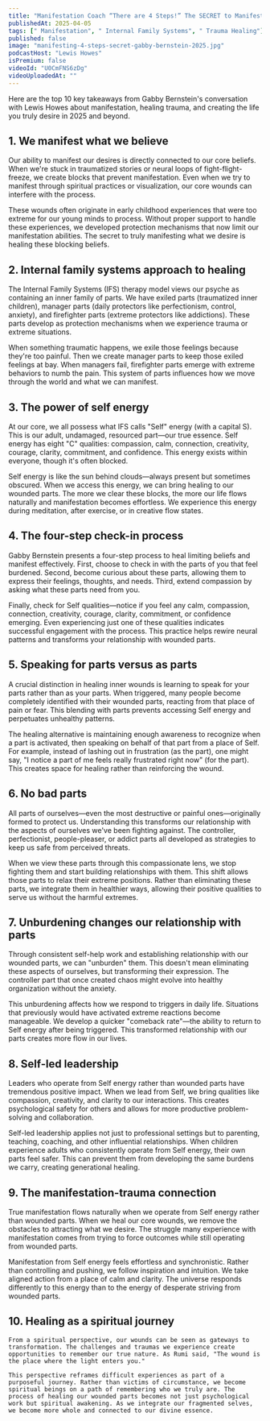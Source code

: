 ```yaml
---
title: "Manifestation Coach “There are 4 Steps!” The SECRET to Manifesting Anything in 2025! Gabby Bernstein"
publishedAt: 2025-04-05
tags: [" Manifestation", " Internal Family Systems", " Trauma Healing"]
published: false
image: "manifesting-4-steps-secret-gabby-bernstein-2025.jpg"
podcastHost: "Lewis Howes"
isPremium: false
videoId: "U0CmFNS6zDg"
videoUploadedAt: ""
---
```



<PodcastSummaryPageLayout frontmatter={frontmatter}>

Here are the top 10 key takeaways from Gabby Bernstein's conversation with Lewis Howes about manifestation, healing trauma, and creating the life you truly desire in 2025 and beyond.

## 1. We manifest what we believe

Our ability to manifest our desires is directly connected to our core beliefs. When we're stuck in traumatized stories or neural loops of fight-flight-freeze, we create blocks that prevent manifestation. Even when we try to manifest through spiritual practices or visualization, our core wounds can interfere with the process.

These wounds often originate in early childhood experiences that were too extreme for our young minds to process. Without proper support to handle these experiences, we developed protection mechanisms that now limit our manifestation abilities. The secret to truly manifesting what we desire is healing these blocking beliefs.

## 2. Internal family systems approach to healing

The Internal Family Systems (IFS) therapy model views our psyche as containing an inner family of parts. We have exiled parts (traumatized inner children), manager parts (daily protectors like perfectionism, control, anxiety), and firefighter parts (extreme protectors like addictions). These parts develop as protection mechanisms when we experience trauma or extreme situations.

When something traumatic happens, we exile those feelings because they're too painful. Then we create manager parts to keep those exiled feelings at bay. When managers fail, firefighter parts emerge with extreme behaviors to numb the pain. This system of parts influences how we move through the world and what we can manifest.

## 3. The power of self energy

At our core, we all possess what IFS calls "Self" energy (with a capital S). This is our adult, undamaged, resourced part—our true essence. Self energy has eight "C" qualities: compassion, calm, connection, creativity, courage, clarity, commitment, and confidence. This energy exists within everyone, though it's often blocked.

Self energy is like the sun behind clouds—always present but sometimes obscured. When we access this energy, we can bring healing to our wounded parts. The more we clear these blocks, the more our life flows naturally and manifestation becomes effortless. We experience this energy during meditation, after exercise, or in creative flow states.

## 4. The four-step check-in process

Gabby Bernstein presents a four-step process to heal limiting beliefs and manifest effectively. First, choose to check in with the parts of you that feel burdened. Second, become curious about these parts, allowing them to express their feelings, thoughts, and needs. Third, extend compassion by asking what these parts need from you.

Finally, check for Self qualities—notice if you feel any calm, compassion, connection, creativity, courage, clarity, commitment, or confidence emerging. Even experiencing just one of these qualities indicates successful engagement with the process. This practice helps rewire neural patterns and transforms your relationship with wounded parts.

## 5. Speaking for parts versus as parts

A crucial distinction in healing inner wounds is learning to speak for your parts rather than as your parts. When triggered, many people become completely identified with their wounded parts, reacting from that place of pain or fear. This blending with parts prevents accessing Self energy and perpetuates unhealthy patterns.

The healing alternative is maintaining enough awareness to recognize when a part is activated, then speaking on behalf of that part from a place of Self. For example, instead of lashing out in frustration (as the part), one might say, "I notice a part of me feels really frustrated right now" (for the part). This creates space for healing rather than reinforcing the wound.

## 6. No bad parts

All parts of ourselves—even the most destructive or painful ones—originally formed to protect us. Understanding this transforms our relationship with the aspects of ourselves we've been fighting against. The controller, perfectionist, people-pleaser, or addict parts all developed as strategies to keep us safe from perceived threats.

When we view these parts through this compassionate lens, we stop fighting them and start building relationships with them. This shift allows those parts to relax their extreme positions. Rather than eliminating these parts, we integrate them in healthier ways, allowing their positive qualities to serve us without the harmful extremes.

## 7. Unburdening changes our relationship with parts

Through consistent self-help work and establishing relationship with our wounded parts, we can "unburden" them. This doesn't mean eliminating these aspects of ourselves, but transforming their expression. The controller part that once created chaos might evolve into healthy organization without the anxiety.

This unburdening affects how we respond to triggers in daily life. Situations that previously would have activated extreme reactions become manageable. We develop a quicker "comeback rate"—the ability to return to Self energy after being triggered. This transformed relationship with our parts creates more flow in our lives.

## 8. Self-led leadership

Leaders who operate from Self energy rather than wounded parts have tremendous positive impact. When we lead from Self, we bring qualities like compassion, creativity, and clarity to our interactions. This creates psychological safety for others and allows for more productive problem-solving and collaboration.

Self-led leadership applies not just to professional settings but to parenting, teaching, coaching, and other influential relationships. When children experience adults who consistently operate from Self energy, their own parts feel safer. This can prevent them from developing the same burdens we carry, creating generational healing.

## 9. The manifestation-trauma connection

True manifestation flows naturally when we operate from Self energy rather than wounded parts. When we heal our core wounds, we remove the obstacles to attracting what we desire. The struggle many experience with manifestation comes from trying to force outcomes while still operating from wounded parts.

Manifestation from Self energy feels effortless and synchronistic. Rather than controlling and pushing, we follow inspiration and intuition. We take aligned action from a place of calm and clarity. The universe responds differently to this energy than to the energy of desperate striving from wounded parts.

## 10. Healing as a spiritual journey

    From a spiritual perspective, our wounds can be seen as gateways to transformation. The challenges and traumas we experience create opportunities to remember our true nature. As Rumi said, "The wound is the place where the light enters you."

    This perspective reframes difficult experiences as part of a purposeful journey. Rather than victims of circumstance, we become spiritual beings on a path of remembering who we truly are. The process of healing our wounded parts becomes not just psychological work but spiritual awakening. As we integrate our fragmented selves, we become more whole and connected to our divine essence.

</PodcastSummaryPageLayout>
